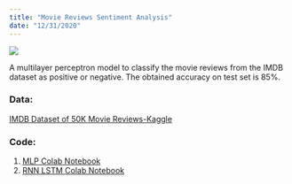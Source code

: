 ```yaml
---
title: "Movie Reviews Sentiment Analysis"
date: "12/31/2020"
---
```

::: {layout="[30,70]"}

![](../../images/movie_reviews.webp)

:::

A multilayer perceptron model to classify the movie reviews from the IMDB dataset as positive or negative. The obtained accuracy on test set is 85%.

### Data:
[IMDB Dataset of 50K Movie Reviews-Kaggle](https://www.kaggle.com/datasets/lakshmi25npathi/imdb-dataset-of-50k-movie-reviews)

### Code:
1. [MLP Colab Notebook](https://colab.research.google.com/drive/1eN4VpzLpQJJlXk5Ts2CJlGItA-4mRQnZ?usp=sharing)
2. [RNN LSTM Colab Notebook](https://colab.research.google.com/drive/1WurrN7KTdIZEHBKiFkzvLz_Fqm_u3AMB?usp=sharing)